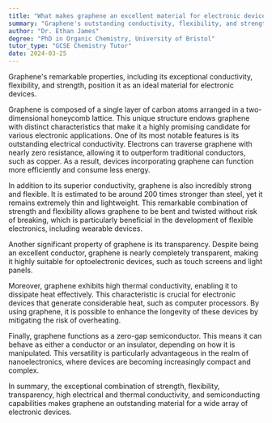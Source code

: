 ```yaml
---
title: "What makes graphene an excellent material for electronic devices?"
summary: "Graphene's outstanding conductivity, flexibility, and strength position it as an ideal material for enhancing electronic devices."
author: "Dr. Ethan James"
degree: "PhD in Organic Chemistry, University of Bristol"
tutor_type: "GCSE Chemistry Tutor"
date: 2024-03-25
---
```


Graphene's remarkable properties, including its exceptional conductivity, flexibility, and strength, position it as an ideal material for electronic devices.

Graphene is composed of a single layer of carbon atoms arranged in a two-dimensional honeycomb lattice. This unique structure endows graphene with distinct characteristics that make it a highly promising candidate for various electronic applications. One of its most notable features is its outstanding electrical conductivity. Electrons can traverse graphene with nearly zero resistance, allowing it to outperform traditional conductors, such as copper. As a result, devices incorporating graphene can function more efficiently and consume less energy.

In addition to its superior conductivity, graphene is also incredibly strong and flexible. It is estimated to be around 200 times stronger than steel, yet it remains extremely thin and lightweight. This remarkable combination of strength and flexibility allows graphene to be bent and twisted without risk of breaking, which is particularly beneficial in the development of flexible electronics, including wearable devices.

Another significant property of graphene is its transparency. Despite being an excellent conductor, graphene is nearly completely transparent, making it highly suitable for optoelectronic devices, such as touch screens and light panels.

Moreover, graphene exhibits high thermal conductivity, enabling it to dissipate heat effectively. This characteristic is crucial for electronic devices that generate considerable heat, such as computer processors. By using graphene, it is possible to enhance the longevity of these devices by mitigating the risk of overheating.

Finally, graphene functions as a zero-gap semiconductor. This means it can behave as either a conductor or an insulator, depending on how it is manipulated. This versatility is particularly advantageous in the realm of nanoelectronics, where devices are becoming increasingly compact and complex.

In summary, the exceptional combination of strength, flexibility, transparency, high electrical and thermal conductivity, and semiconducting capabilities makes graphene an outstanding material for a wide array of electronic devices.
    